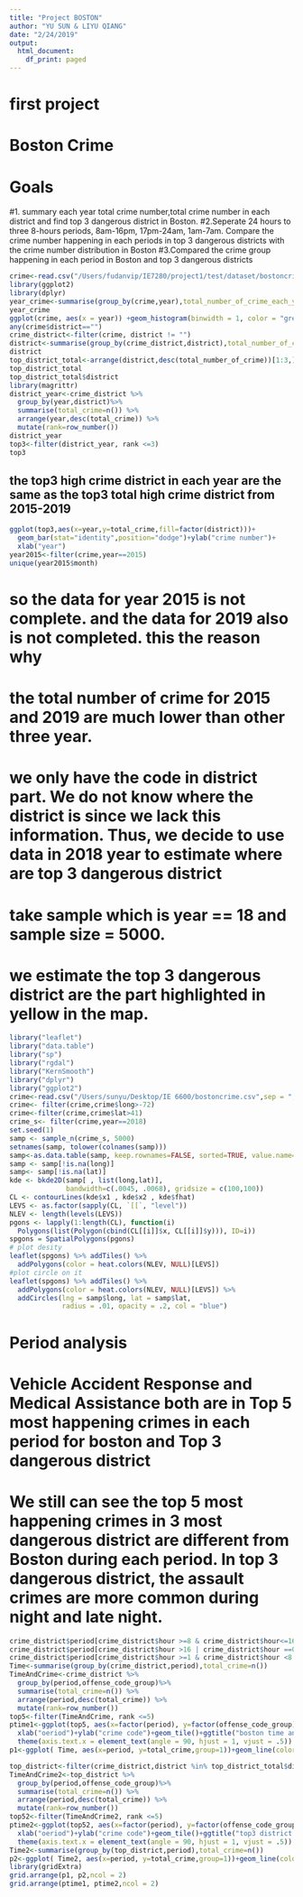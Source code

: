 ```yaml
---
title: "Project BOSTON"
author: "YU SUN & LIYU QIANG"
date: "2/24/2019"
output:
  html_document:
    df_print: paged
---
```

# first project 
# Boston Crime
# Goals
#1. summary each year total crime number,total crime number in each district and find top 3 dangerous district in Boston. 
#2.Seperate 24 hours to three 8-hours periods, 8am-16pm, 17pm-24am, 1am-7am. Compare the crime number happening in each periods in top 3 dangerous districts with the crime number distribution in Boston 
#3.Compared the crime group happening in each period in Boston and top 3 dangerous districts

```r
crime<-read.csv("/Users/fudanvip/IE7280/project1/test/dataset/bostoncrime.csv",sep = ",",stringsAsFactors = FALSE)
library(ggplot2)
library(dplyr)
year_crime<-summarise(group_by(crime,year),total_number_of_crime_each_year=n())
year_crime
ggplot(crime, aes(x = year)) +geom_histogram(binwidth = 1, color = "grey30", fill = "grey")+theme_bw()+ylab("total crime number")
any(crime$district=="")
crime_district<-filter(crime, district != "")
district<-summarise(group_by(crime_district,district),total_number_of_crime=n())
district
top_district_total<-arrange(district,desc(total_number_of_crime))[1:3,]
top_district_total
top_district_total$district
library(magrittr)
district_year<-crime_district %>%
  group_by(year,district)%>%
  summarise(total_crime=n()) %>%
  arrange(year,desc(total_crime)) %>%
  mutate(rank=row_number())
district_year
top3<-filter(district_year, rank <=3)
top3
```
## the top3 high crime district in each year are the same as the top3 total high crime district from 2015-2019
```r
ggplot(top3,aes(x=year,y=total_crime,fill=factor(district)))+
  geom_bar(stat="identity",position="dodge")+ylab("crime number")+
  xlab("year")
year2015<-filter(crime,year==2015)
unique(year2015$month)
```
# so the data for year 2015 is not complete. and the data for 2019 also is not completed. this the reason why 
# the total number of crime for 2015 and 2019 are much lower than other three year.
# we only have the code in district part. We do not know where the district is since we lack this information. Thus, we decide to use data in 2018 year to estimate where are top 3 dangerous district 
# take sample which is year == 18 and sample size = 5000. 
# we estimate the top 3 dangerous district are the part highlighted in yellow in the map.
```r
library("leaflet")
library("data.table")
library("sp")
library("rgdal")
library("KernSmooth")
library("dplyr")
library("ggplot2")
crime<-read.csv("/Users/sunyu/Desktop/IE 6600/bostoncrime.csv",sep = ",",stringsAsFactors = FALSE)
crime<- filter(crime,crime$long>-72)
crime<-filter(crime,crime$lat>41)
crime_s<- filter(crime,year==2018)
set.seed(1)
samp <- sample_n(crime_s, 5000)
setnames(samp, tolower(colnames(samp)))
samp<-as.data.table(samp, keep.rownames=FALSE, sorted=TRUE, value.name="value", na.rm=TRUE)
samp <- samp[!is.na(long)]
samp<- samp[!is.na(lat)]
kde <- bkde2D(samp[ , list(long,lat)],
              bandwidth=c(.0045, .0068), gridsize = c(100,100))
CL <- contourLines(kde$x1 , kde$x2 , kde$fhat)
LEVS <- as.factor(sapply(CL, `[[`, "level"))
NLEV <- length(levels(LEVS))
pgons <- lapply(1:length(CL), function(i)
  Polygons(list(Polygon(cbind(CL[[i]]$x, CL[[i]]$y))), ID=i))
spgons = SpatialPolygons(pgons)
# plot desity
leaflet(spgons) %>% addTiles() %>% 
  addPolygons(color = heat.colors(NLEV, NULL)[LEVS])
#plot circle on it
leaflet(spgons) %>% addTiles() %>%
  addPolygons(color = heat.colors(NLEV, NULL)[LEVS]) %>%
  addCircles(lng = samp$long, lat = samp$lat,
             radius = .01, opacity = .2, col = "blue")
```

# Period analysis 
# Vehicle Accident Response and Medical Assistance both are in Top 5 most happening crimes in each period for boston and Top 3 dangerous district
# We still can see the top 5 most happening crimes in 3 most dangerous district are different from Boston during each period. In top 3 dangerous district, the assault crimes are more common during night and late night.
```r
crime_district$period[crime_district$hour >=8 & crime_district$hour<=16 ]<-"Day" 
crime_district$period[crime_district$hour >16 | crime_district$hour ==0 ]<-"Night"
crime_district$period[crime_district$hour >=1 & crime_district$hour <8 ]<-"LateNight"
Time<-summarise(group_by(crime_district,period),total_crime=n())
TimeAndCrime<-crime_district %>%
  group_by(period,offense_code_group)%>%
  summarise(total_crime=n()) %>%
  arrange(period,desc(total_crime)) %>%
  mutate(rank=row_number())
top5<-filter(TimeAndCrime, rank <=5)
ptime1<-ggplot(top5, aes(x=factor(period), y=factor(offense_code_group), fill=total_crime)) + 
  xlab("oeriod")+ylab("crime code")+geom_tile()+ggtitle("boston time and crime")+
  theme(axis.text.x = element_text(angle = 90, hjust = 1, vjust = .5))
p1<-ggplot( Time, aes(x=period, y=total_crime,group=1))+geom_line(color="blue")+theme_bw()+xlab("boston period") 

top_district<-filter(crime_district,district %in% top_district_total$district)
TimeAndCrime2<-top_district %>%
  group_by(period,offense_code_group)%>%
  summarise(total_crime=n()) %>%
  arrange(period,desc(total_crime)) %>%
  mutate(rank=row_number())
top52<-filter(TimeAndCrime2, rank <=5)
ptime2<-ggplot(top52, aes(x=factor(period), y=factor(offense_code_group), fill=total_crime)) + 
  xlab("oeriod")+ylab("crime code")+geom_tile()+ggtitle("top3 district time and crime")+
  theme(axis.text.x = element_text(angle = 90, hjust = 1, vjust = .5))
Time2<-summarise(group_by(top_district,period),total_crime=n())
p2<-ggplot( Time2, aes(x=period, y=total_crime,group=1))+geom_line(color="red")+theme_bw()+xlab("top3 period")
library(gridExtra)
grid.arrange(p1, p2,ncol = 2)
grid.arrange(ptime1, ptime2,ncol = 2)
```
